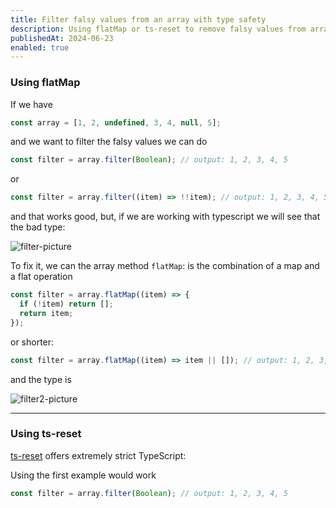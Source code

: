 ```yaml
---
title: Filter falsy values from an array with type safety
description: Using flatMap or ts-reset to remove falsy values from array with type safety
publishedAt: 2024-06-23
enabled: true
---
```


### Using flatMap

If we have

```js
const array = [1, 2, undefined, 3, 4, null, 5];
```

and we want to filter the falsy values we can do

```js
const filter = array.filter(Boolean); // output: 1, 2, 3, 4, 5
```

or

```js
const filter = array.filter((item) => !!item); // output: 1, 2, 3, 4, 5
```

and that works good, but, if we are working with typescript we will see that the bad type:

<Image src="/filter.png" alt="filter-picture" width={444} height={67} />

To fix it, we can the array method `flatMap`: is the combination of a map and a flat operation

```js
const filter = array.flatMap((item) => {
  if (!item) return [];
  return item;
});
```

or shorter:

```js
const filter = array.flatMap((item) => item || []); // output: 1, 2, 3, 4, 5
```

and the type is

<Image src="/filter2.png" alt="filter2-picture" width={439} height={82} />

---

### Using ts-reset

[ts-reset](https://www.totaltypescript.com/ts-reset) offers extremely strict TypeScript:

Using the first example would work

```js
const filter = array.filter(Boolean); // output: 1, 2, 3, 4, 5
```
